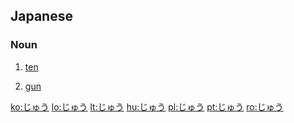 ==Japanese==
===Noun===
{{ja-noun|h|rom=jū|hidx=しゅう'}}

#{{ja-def|十}} [[ten]]
#{{ja-def|銃}} [[gun]]

[[ko:じゅう]]
[[lo:じゅう]]
[[lt:じゅう]]
[[hu:じゅう]]
[[pl:じゅう]]
[[pt:じゅう]]
[[ro:じゅう]]